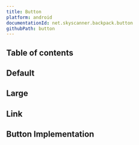 ```yaml
---
title: Button
platform: android
documentationId: net.skyscanner.backpack.button
githubPath: button
---
```






## Table of contents

## Default

<AndroidComponentScreenshots
  lightMode={Default}
  darkMode={DefaultDm}
  altText="Button (default size)" />

## Large

<AndroidComponentScreenshots
  lightMode={Large}
  darkMode={LargeDm}
  altText="Button (large size)" />

## Link

<AndroidComponentScreenshots
  lightMode={Link}
  darkMode={LinkDm}
  altText="Button (link buttons)" />

## Button Implementation

<ButtonReadme />
